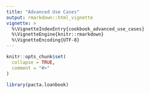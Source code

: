 ```yaml
---
title: "Advanced Use Cases"
output: rmarkdown::html_vignette
vignette: >
  %\VignetteIndexEntry{cookbook_advanced_use_cases}
  %\VignetteEngine{knitr::rmarkdown}
  %\VignetteEncoding{UTF-8}
---
```


```r
knitr::opts_chunk$set(
  collapse = TRUE,
  comment = "#>"
)
```

```r
library(pacta.loanbook)
```
